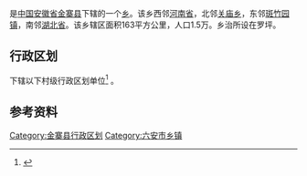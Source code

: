 {{中国乡级行政区|34/15/24/206/000}}
'''{{PAGENAMEBASE}}'''是[[中国|中国]][[安徽省|安徽省]][[金寨县|金寨县]]下辖的一个[[乡|乡]]。该乡西邻[[河南省|河南省]]，北邻[[关庙乡_(金寨县)|关庙乡]]，东邻[[斑竹园镇|斑竹园镇]]，南邻[[湖北省|湖北省]]。该乡辖区面积163平方公里，人口1.5万。乡治所设在罗坪。 

== 行政区划 ==
{{PAGENAMEBASE}}下辖以下村级行政区划单位<ref>{{PRC admin/ref sgc|34/15/24/206/000}}</ref>
{{PRC admin/children|34/15/24/206/000}}。

== 参考资料 ==
{{reflist}}

{{PRC admin/navcat|34/15/24/206/000}}
{{安徽行政区划小作品}}
[[Category:金寨县行政区划|Category:金寨县行政区划]]
[[Category:六安市乡镇|Category:六安市乡镇]]